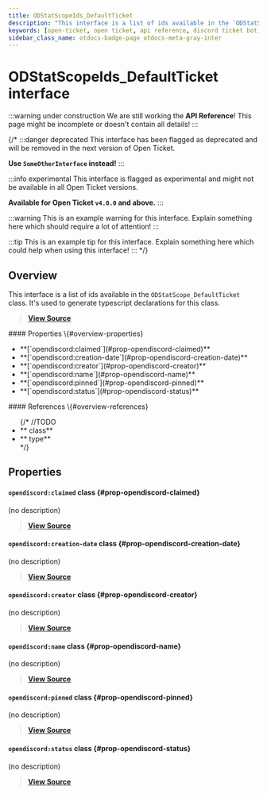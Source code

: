 ```yaml
---
title: ODStatScopeIds_DefaultTicket
description: "This interface is a list of ids available in the `ODStatScope_DefaultTicket` class. It's used to generate typescript declarations for this class."
keywords: [open-ticket, open ticket, api reference, discord ticket bot, interface]
sidebar_class_name: otdocs-badge-page otdocs-meta-gray-inter
---
```

<head>
    <link rel="apple-touch-icon" href="/img/logo_vertical.png"/>
</head>

# ODStatScopeIds_DefaultTicket <M color="gray">interface</M>

:::warning under construction
We are still working the **API Reference**! This page might be incomplete or doesn't contain all details!
:::

{/*
:::danger deprecated
This interface has been flagged as deprecated and will be removed in the next version of Open Ticket.

**Use `SomeOtherInterface` instead!**
:::

:::info experimental
This interface is flagged as experimental and might not be available in all Open Ticket versions.

**Available for Open Ticket `v4.0.0` and above.**
:::

:::warning
This is an example warning for this interface. Explain something here which should require a lot of attention!
:::

:::tip
This is an example tip for this interface. Explain something here which could help when using this interface!
:::
*/}

## Overview
This interface is a list of ids available in the `ODStatScope_DefaultTicket` class.
It's used to generate typescript declarations for this class.

> [**View Source**](https://otgithub.dj-dj.be/tree/main/src/core/api/defaults/stat.ts#L248)

<FlexHorizontal>
<div style={{width:"50%"}}>
    #### Properties \{#overview-properties}
    <ul>
        <li>**[`opendiscord:claimed`](#prop-opendiscord-claimed)**</li>
        <li>**[`opendiscord:creation-date`](#prop-opendiscord-creation-date)**</li>
        <li>**[`opendiscord:creator`](#prop-opendiscord-creator)**</li>
        <li>**[`opendiscord:name`](#prop-opendiscord-name)**</li>
        <li>**[`opendiscord:pinned`](#prop-opendiscord-pinned)**</li>
        <li>**[`opendiscord:status`](#prop-opendiscord-status)**</li>
    </ul>
</div>
<div style={{width:"50%"}}>
    #### References \{#overview-references}
    <ul>
        {/*
        //TODO
        <li>**<code><ApiUrl url="class:ODId" label="api.ODId"/></code> <M color="purple">class</M>**</li>
        <li>**<code><ApiUrl url="type:ODExampleType" label="api.ODExampleType"/></code> <M color="brown">type</M>**</li>
        */}
    </ul>
</div>
</FlexHorizontal>

## Properties
<Divider></Divider>
#### `opendiscord:claimed` <M color="purple">class</M> <ApiBlock><ApiUrl url="class:ODDynamicStat" label="api.ODDynamicStat"/></ApiBlock> \{#prop-opendiscord-claimed}
(no description)

> [**View Source**](https://otgithub.dj-dj.be/tree/main/src/core/api/defaults/stat.ts#L251)

<Divider></Divider>
#### `opendiscord:creation-date` <M color="purple">class</M> <ApiBlock><ApiUrl url="class:ODDynamicStat" label="api.ODDynamicStat"/></ApiBlock> \{#prop-opendiscord-creation-date}
(no description)

> [**View Source**](https://otgithub.dj-dj.be/tree/main/src/core/api/defaults/stat.ts#L253)

<Divider></Divider>
#### `opendiscord:creator` <M color="purple">class</M> <ApiBlock><ApiUrl url="class:ODDynamicStat" label="api.ODDynamicStat"/></ApiBlock> \{#prop-opendiscord-creator}
(no description)

> [**View Source**](https://otgithub.dj-dj.be/tree/main/src/core/api/defaults/stat.ts#L254)

<Divider></Divider>
#### `opendiscord:name` <M color="purple">class</M> <ApiBlock><ApiUrl url="class:ODDynamicStat" label="api.ODDynamicStat"/></ApiBlock> \{#prop-opendiscord-name}
(no description)

> [**View Source**](https://otgithub.dj-dj.be/tree/main/src/core/api/defaults/stat.ts#L249)

<Divider></Divider>
#### `opendiscord:pinned` <M color="purple">class</M> <ApiBlock><ApiUrl url="class:ODDynamicStat" label="api.ODDynamicStat"/></ApiBlock> \{#prop-opendiscord-pinned}
(no description)

> [**View Source**](https://otgithub.dj-dj.be/tree/main/src/core/api/defaults/stat.ts#L252)

<Divider></Divider>
#### `opendiscord:status` <M color="purple">class</M> <ApiBlock><ApiUrl url="class:ODDynamicStat" label="api.ODDynamicStat"/></ApiBlock> \{#prop-opendiscord-status}
(no description)

> [**View Source**](https://otgithub.dj-dj.be/tree/main/src/core/api/defaults/stat.ts#L250)

<Divider></Divider>
